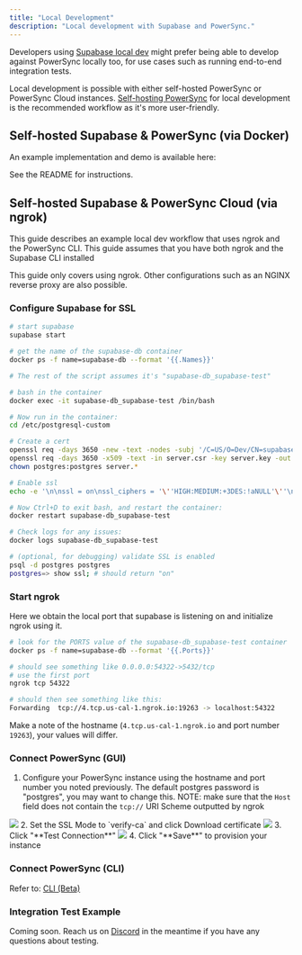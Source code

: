 ```yaml
---
title: "Local Development"
description: "Local development with Supabase and PowerSync."
---
```


Developers using [Supabase local dev](https://supabase.com/docs/guides/cli) might prefer being able to develop against PowerSync locally too, for use cases such as running end-to-end integration tests.

Local development is possible with either self-hosted PowerSync or PowerSync Cloud instances. [Self-hosting PowerSync](/self-hosting/getting-started) for local development is the recommended workflow as it's more user-friendly.

## Self-hosted Supabase & PowerSync (via Docker)

An example implementation and demo is available here:

<Card
  title="self-host-demo/demos/supabase at main · powersync-ja/self-host-demo"
  icon="github"
  href="https://github.com/powersync-ja/self-host-demo/tree/main/demos/supabase"
  horizontal
/>


See the README for instructions.

## Self-hosted Supabase & PowerSync Cloud (via ngrok)

<Info>
  This guide describes an example local dev workflow that uses ngrok and the PowerSync CLI.
</Info>

<Info>
  This guide assumes that you have both ngrok and the Supabase CLI installed
</Info>

This guide only covers using ngrok. Other configurations such as an NGINX reverse proxy are also possible.

### Configure Supabase for SSL

```bash
# start supabase
supabase start

# get the name of the supabase-db container
docker ps -f name=supabase-db --format '{{.Names}}'

# The rest of the script assumes it's "supabase-db_supabase-test"

# bash in the container
docker exec -it supabase-db_supabase-test /bin/bash

# Now run in the container:
cd /etc/postgresql-custom

# Create a cert
openssl req -days 3650 -new -text -nodes -subj '/C=US/O=Dev/CN=supabase_dev' -keyout server.key -out server.csr
openssl req -days 3650 -x509 -text -in server.csr -key server.key -out server.cert
chown postgres:postgres server.*

# Enable ssl
echo -e '\n\nssl = on\nssl_ciphers = '\''HIGH:MEDIUM:+3DES:!aNULL'\''\nssl_prefer_server_ciphers = on\nssl_cert_file = '\''/etc/postgresql-custom/server.cert'\''\nssl_key_file = '\''/etc/postgresql-custom/server.key'\''' >> supautils.conf

# Now Ctrl+D to exit bash, and restart the container:
docker restart supabase-db_supabase-test

# Check logs for any issues:
docker logs supabase-db_supabase-test

# (optional, for debugging) validate SSL is enabled
psql -d postgres postgres
postgres=> show ssl; # should return "on"
```

### Start ngrok

Here we obtain the local port that supabase is listening on and initialize ngrok using it.

```bash
# look for the PORTS value of the supabase-db_supabase-test container
docker ps -f name=supabase-db --format '{{.Ports}}'

# should see something like 0.0.0.0:54322->5432/tcp
# use the first port
ngrok tcp 54322

# should then see something like this:
Forwarding  tcp://4.tcp.us-cal-1.ngrok.io:19263 -> localhost:54322
```

Make a note of the hostname (`4.tcp.us-cal-1.ngrok.io` and port number `19263`), your values will differ.

### Connect PowerSync (GUI)

1. Configure your PowerSync instance using the hostname and port number you noted previously. The default postgres password is "postgres", you may want to change this. NOTE: make sure that the `Host` field does not contain the `tcp://` URI Scheme outputted by ngrok
<Frame>
  <img src="/images/integration-17.avif"/>
</Frame>
2. Set the SSL Mode to `verify-ca` and click Download certificate
<Frame>
  <img src="/images/integration-18.avif"/>
</Frame>
3. Click "**Test Connection**"
<Frame>
  <img src="/images/integration-19.avif"/>
</Frame>
4. Click "**Save**" to provision your instance

### Connect PowerSync (CLI)

Refer to: [CLI (Beta)](/usage/tools/cli)

### Integration Test Example

Coming soon. Reach us on [Discord](https://discord.gg/powersync) in the meantime if you have any questions about testing.

